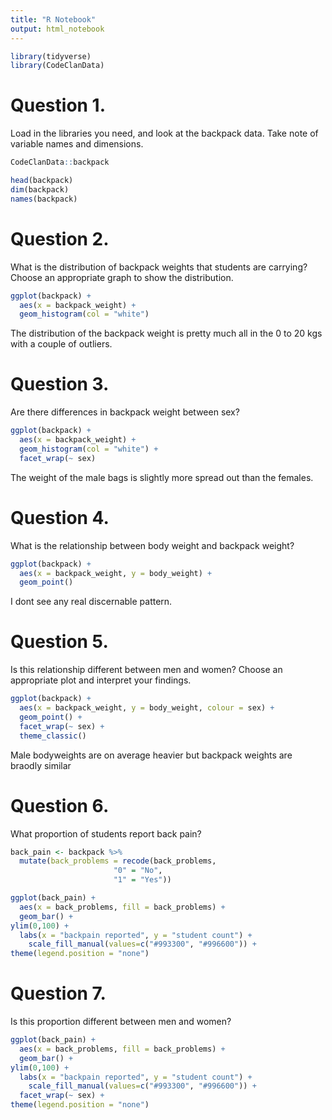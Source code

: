 ```yaml
---
title: "R Notebook"
output: html_notebook
---
```


```r
library(tidyverse)
library(CodeClanData)
```
# Question 1.

Load in the libraries you need, and look at the backpack data. Take note of variable names and dimensions.

```r
CodeClanData::backpack
```

```r
head(backpack)
dim(backpack)
names(backpack)
```

# Question 2.

What is the distribution of backpack weights that students are carrying? Choose an appropriate graph to show the distribution.

```r
ggplot(backpack) +
  aes(x = backpack_weight) +
  geom_histogram(col = "white")
```
The distribution of the backpack weight is pretty much all in the 0 to 20 kgs with a couple of outliers.


# Question 3.

Are there differences in backpack weight between sex?

```r
ggplot(backpack) +
  aes(x = backpack_weight) +
  geom_histogram(col = "white") +
  facet_wrap(~ sex)
```
The weight of the male bags is slightly more spread out than the females.


# Question 4.

What is the relationship between body weight and backpack weight?

```r
ggplot(backpack) +
  aes(x = backpack_weight, y = body_weight) +
  geom_point()
```
I dont see any real discernable pattern.


# Question 5.

Is this relationship different between men and women? Choose an appropriate plot and interpret your findings.

```r
ggplot(backpack) +
  aes(x = backpack_weight, y = body_weight, colour = sex) +
  geom_point() +
  facet_wrap(~ sex) +
  theme_classic()
```
Male bodyweights are on average heavier but backpack weights are braodly similar


# Question 6.

What proportion of students report back pain?

```r
back_pain <- backpack %>%
  mutate(back_problems = recode(back_problems, 
                       "0" = "No", 
                       "1" = "Yes"))
```
```r
ggplot(back_pain) + 
  aes(x = back_problems, fill = back_problems) + 
  geom_bar() +
ylim(0,100) + 
  labs(x = "backpain reported", y = "student count") +
    scale_fill_manual(values=c("#993300", "#996600")) +
theme(legend.position = "none")
```

# Question 7.

Is this proportion different between men and women?

```r
ggplot(back_pain) + 
  aes(x = back_problems, fill = back_problems) + 
  geom_bar() +
ylim(0,100) + 
  labs(x = "backpain reported", y = "student count") +
    scale_fill_manual(values=c("#993300", "#996600")) +
  facet_wrap(~ sex) +
theme(legend.position = "none")
```






